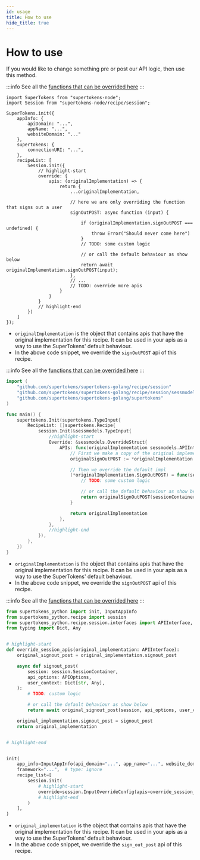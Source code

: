 ```yaml
---
id: usage
title: How to use
hide_title: true
---
```



# How to use

If you would like to change something pre or post our API logic, then use this method.

<BackendSDKTabs>
<TabItem value="nodejs">

:::info
See all the [functions that can be overrided here](https://supertokens.com/docs/nodejs/modules/recipe_session.html#APIInterface)
:::

```tsx
import SuperTokens from "supertokens-node";
import Session from "supertokens-node/recipe/session";

SuperTokens.init({
    appInfo: {
        apiDomain: "...",
        appName: "...",
        websiteDomain: "..."
    },
    supertokens: {
        connectionURI: "...",
    },
    recipeList: [
        Session.init({
            // highlight-start
            override: {
                apis: (originalImplementation) => {
                    return {
                        ...originalImplementation,

                        // here we are only overriding the function that signs out a user
                        signOutPOST: async function (input) {

                            if (originalImplementation.signOutPOST === undefined) {
                                throw Error("Should never come here")
                            }
                            // TODO: some custom logic

                            // or call the default behaviour as show below
                            return await originalImplementation.signOutPOST(input);
                        },
                        // ...
                        // TODO: override more apis
                    }
                }
            }
            // highlight-end
        })
    ]
});
```

- `originalImplementation` is the object that contains apis that have the original implementation for this recipe. It can be used in your apis as a way to use the SuperTokens' default behaviour.
- In the above code snippet, we override the `signOutPOST` api of this recipe.

</TabItem>
<TabItem value="go">

:::info
See all the [functions that can be overrided here](https://pkg.go.dev/github.com/supertokens/supertokens-golang/recipe/session/sessmodels#APIInterface)
:::

```go
import (
	"github.com/supertokens/supertokens-golang/recipe/session"
	"github.com/supertokens/supertokens-golang/recipe/session/sessmodels"
	"github.com/supertokens/supertokens-golang/supertokens"
)

func main() {
	supertokens.Init(supertokens.TypeInput{
		RecipeList: []supertokens.Recipe{
			session.Init(&sessmodels.TypeInput{
				//highlight-start
				Override: &sessmodels.OverrideStruct{
					APIs: func(originalImplementation sessmodels.APIInterface) sessmodels.APIInterface {
						// First we make a copy of the original implementation
						originalSignOutPOST := *originalImplementation.SignOutPOST

						// Then we override the default impl
						(*originalImplementation.SignOutPOST) = func(sessionContainer sessmodels.SessionContainer, options sessmodels.APIOptions, userContext supertokens.UserContext) (sessmodels.SignOutPOSTResponse, error) {
							// TODO: some custom logic

							// or call the default behaviour as show below
							return originalSignOutPOST(sessionContainer, options, userContext)
						}

						return originalImplementation
					},
				},
				//highlight-end
			}),
		},
	})
}
```

- `originalImplementation` is the object that contains apis that have the original implementation for this recipe. It can be used in your apis as a way to use the SuperTokens' default behaviour.
- In the above code snippet, we override the `signOutPOST` api of this recipe.

</TabItem>
<TabItem value="python">

:::info
See all the [functions that can be overrided here](https://supertokens.com/docs/python/recipe/session/interfaces.html#supertokens_python.recipe.session.interfaces.APIInterface)
:::

```python
from supertokens_python import init, InputAppInfo
from supertokens_python.recipe import session
from supertokens_python.recipe.session.interfaces import APIInterface, APIOptions
from typing import Dict, Any


# highlight-start
def override_session_apis(original_implementation: APIInterface):
    original_signout_post = original_implementation.signout_post

    async def signout_post(
        session: session.SessionContainer,
        api_options: APIOptions,
        user_context: Dict[str, Any],
    ):
        # TODO: custom logic

        # or call the default behaviour as show below
        return await original_signout_post(session, api_options, user_context)

    original_implementation.signout_post = signout_post
    return original_implementation


# highlight-end


init(
    app_info=InputAppInfo(api_domain="...", app_name="...", website_domain="..."),
    framework="...",  # type: ignore
    recipe_list=[
        session.init(
            # highlight-start
            override=session.InputOverrideConfig(apis=override_session_apis)
            # highlight-end
        )
    ],
)
```

- `original_implementation` is the object that contains apis that have the original implementation for this recipe. It can be used in your apis as a way to use the SuperTokens' default behaviour.
- In the above code snippet, we override the `sign_out_post` api of this recipe.

</TabItem>
</BackendSDKTabs>